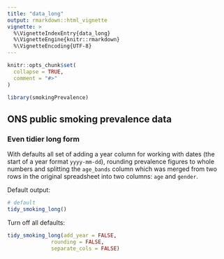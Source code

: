 ```yaml
---
title: "data_long"
output: rmarkdown::html_vignette
vignette: >
  %\VignetteIndexEntry{data_long}
  %\VignetteEngine{knitr::rmarkdown}
  %\VignetteEncoding{UTF-8}
---
```


```r
knitr::opts_chunk$set(
  collapse = TRUE,
  comment = "#>"
)
```

```r
library(smokingPrevalence)
```

## ONS public smoking prevalence data

### Even tidier long form

With defaults all set of adding a year column for working with dates (the start
of a year format `yyyy-mm-dd`), rounding prevalence figures to whole numbers and
splitting the `age_bands` column which was merged from two rows in the original
spreadsheet into two columns: `age` and `gender`.

Default output:

``` r
# default
tidy_smoking_long()
```

Turn off all defaults:

``` r
tidy_smoking_long(add_year = FALSE,
              rounding = FALSE,
              separate_cols = FALSE)
```
